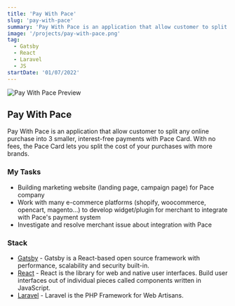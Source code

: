 ```yaml
---
title: 'Pay With Pace'
slug: 'pay-with-pace'
summary: 'Pay With Pace is an application that allow customer to split any online purchase into 3 smaller, interest-free payments with Pace Card. With no fees, the Pace Card lets you split the cost of your purchases with more brands.'
image: '/projects/pay-with-pace.png'
tag:
  - Gatsby
  - React
  - Laravel
  - JS
startDate: '01/07/2022'
---
```


![Pay With Pace Preview](/projects/pay-with-pace.png)

## Pay With Pace

Pay With Pace is an application that allow customer to split any online purchase into 3 smaller, interest-free payments with Pace Card. With no fees, the Pace Card lets you split the cost of your purchases with more brands.

### My Tasks

- Building marketing website (landing page, campaign page) for Pace company
- Work with many e-commerce platforms (shopify, woocommerce, opencart, magento...) to develop widget/plugin for merchant to integrate with Pace's payment system
- Investigate and resolve merchant issue about integration with Pace

### Stack

- [Gatsby](https://www.gatsbyjs.com/) - Gatsby is a React-based open source framework with performance, scalability and security built-in.
- [React](https://react.dev/) - React is the library for web and native user interfaces. Build user interfaces out of individual pieces called components written in JavaScript.
- [Laravel](https://laravel.com/) - Laravel is the PHP Framework for Web Artisans.
